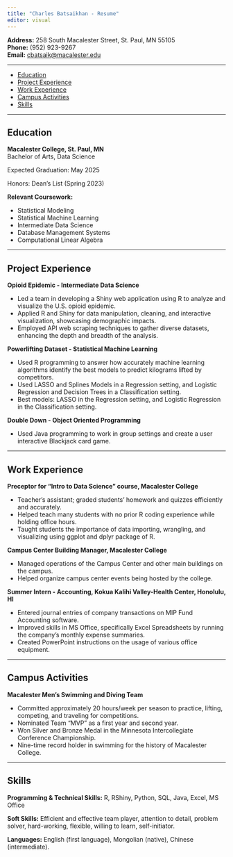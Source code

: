 ```yaml
---
title: "Charles Batsaikhan - Resume"
editor: visual
---
```


**Address:** 258 South Macalester Street, St. Paul, MN 55105\
**Phone:** (952) 923-9267\
**Email:** [cbatsaik@macalester.edu](mailto:cbatsaik@macalester.edu)

------------------------------------------------------------------------

-   [Education](#education)
-   [Project Experience](#project-experience)
-   [Work Experience](#work-experience)
-   [Campus Activities](#campus-activities)
-   [Skills](#skills)

------------------------------------------------------------------------

## Education {#education .fade-in-on-scroll}

**Macalester College, St. Paul, MN**\
Bachelor of Arts, Data Science

Expected Graduation: May 2025

Honors: Dean's List (Spring 2023)

**Relevant Coursework:**

-   Statistical Modeling
-   Statistical Machine Learning
-   Intermediate Data Science
-   Database Management Systems
-   Computational Linear Algebra

------------------------------------------------------------------------

## Project Experience {#project-experience .fade-in-on-scroll}

**Opioid Epidemic - Intermediate Data Science**

-   Led a team in developing a Shiny web application using R to analyze and visualize the U.S. opioid epidemic.
-   Applied R and Shiny for data manipulation, cleaning, and interactive visualization, showcasing demographic impacts.
-   Employed API web scraping techniques to gather diverse datasets, enhancing the depth and breadth of the analysis.

**Powerlifting Dataset - Statistical Machine Learning**

-   Used R programming to answer how accurately machine learning algorithms identify the best models to predict kilograms lifted by competitors.
-   Used LASSO and Splines Models in a Regression setting, and Logistic Regression and Decision Trees in a Classification setting.
-   Best models: LASSO in the Regression setting, and Logistic Regression in the Classification setting.

**Double Down - Object Oriented Programming**

-   Used Java programming to work in group settings and create a user interactive Blackjack card game.

------------------------------------------------------------------------

## Work Experience {#work-experience .fade-in-on-scroll}

**Preceptor for "Intro to Data Science" course, Macalester College**

-   Teacher's assistant; graded students' homework and quizzes efficiently and accurately.
-   Helped teach many students with no prior R coding experience while holding office hours.
-   Taught students the importance of data importing, wrangling, and visualizing using ggplot and dplyr package of R.

**Campus Center Building Manager, Macalester College**

-   Managed operations of the Campus Center and other main buildings on the campus.
-   Helped organize campus center events being hosted by the college.

**Summer Intern - Accounting, Kokua Kalihi Valley-Health Center, Honolulu, HI**

-   Entered journal entries of company transactions on MIP Fund Accounting software.
-   Improved skills in MS Office, specifically Excel Spreadsheets by running the company's monthly expense summaries.
-   Created PowerPoint instructions on the usage of various office equipment.

------------------------------------------------------------------------

## Campus Activities {#campus-activities .fade-in-on-scroll}

**Macalester Men's Swimming and Diving Team**

-   Committed approximately 20 hours/week per season to practice, lifting, competing, and traveling for competitions.
-   Nominated Team "MVP" as a first year and second year.
-   Won Silver and Bronze Medal in the Minnesota Intercollegiate Conference Championship.
-   Nine-time record holder in swimming for the history of Macalester College.

------------------------------------------------------------------------

## Skills {#skills .fade-in-on-scroll}

**Programming & Technical Skills:** R, RShiny, Python, SQL, Java, Excel, MS Office

**Soft Skills:** Efficient and effective team player, attention to detail, problem solver, hard-working, flexible, willing to learn, self-initiator.

**Languages:** English (first language), Mongolian (native), Chinese (intermediate).
